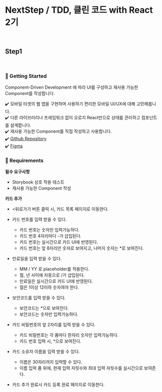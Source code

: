 
<Meta title="페이먼츠 미션/Introduction" />

# NextStep / TDD, 클린 코드 with React 2기

<br />

## Step1

<br />

### 🚀 Getting Started

Component-Driven Development 에 따라 UI를 구성하고 재사용 가능한 Component를 작성합니다.

✔️ 모바일 타겟의 웹 앱을 구현하며 사용하기 편리한 모바일 UI/UX에 대해 고민해봅니다.  
✔️ 다른 라이브러리나 프레임워크 없이 오로지 React만으로 상태를 관리하고 컴포넌트를 설계합니다.  
✔️ 재사용 가능한 Component를 직접 작성하고 사용합니다.  
✔️ [Github Repository](https://github.com/next-step/react-payments)  
✔️ [Figma](https://www.figma.com/file/HfsnfdrhRsPQauA2UZjk37/NEXTSTEP-CCRC-payments)

### 📝 Requirements

**필수 요구사항**

- Storybook 상호 작용 테스트
- 재사용 가능한 Component 작성

**카드 추가**

- <뒤로가기 버튼 클릭 시, 카드 목록 페이지로 이동한다.

- 카드 번호를 입력 받을 수 있다.

  - 카드 번호는 숫자만 입력가능하다.
  - 카드 번호 4자리마다 -가 삽입된다.
  - 카드 번호는 실시간으로 카드 UI에 반영된다.
  - 카드 번호는 앞 8자리만 숫자로 보여지고, 나머지 숫자는 \*로 보여진다.

- 만료일을 입력 받을 수 있다.

  - MM / YY 로 placeholder를 적용한다.
  - 월, 년 사이에 자동으로 /가 삽입된다.
  - 만료일은 실시간으로 카드 UI에 반영된다.
  - 월은 1이상 12이하 숫자여야 한다.

- 보안코드를 입력 받을 수 있다.

  - 보안코드는 \*으로 보여진다.
  - 보안코드는 숫자만 입력가능하다.

- 카드 비밀번호의 앞 2자리를 입력 받을 수 있다.

  - 카드 비밀번호는 각 폼마다 한자리 숫자만 입력가능하다.
  - 카드 번호 입력 시, \*으로 보여진다.

- 카드 소유자 이름을 입력 받을 수 있다.

  - 이름은 30자리까지 입력할 수 있다.
  - 이름 입력 폼 위에, 현재 입력 자릿수와 최대 입력 자릿수를 실시간으로 보여준다.

- 카드 추가 완료시 카드 등록 완료 페이지로 이동한다.

